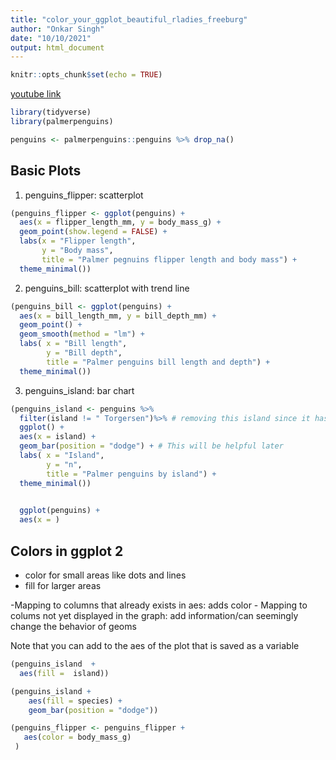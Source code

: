 ```yaml
---
title: "color_your_ggplot_beautiful_rladies_freeburg"
author: "Onkar Singh"
date: "10/10/2021"
output: html_document
---
```


```r
knitr::opts_chunk$set(echo = TRUE)
```

[youtube link](https://www.youtube.com/watch?v=A4fP31h4roU&t=4189s)


```r
library(tidyverse)
library(palmerpenguins)
```


```r
penguins <- palmerpenguins::penguins %>% drop_na()
```

## Basic Plots
1. penguins_flipper: scatterplot
```r
(penguins_flipper <- ggplot(penguins) + 
  aes(x = flipper_length_mm, y = body_mass_g) +
  geom_point(show.legend = FALSE) + 
  labs(x = "Flipper length", 
       y = "Body mass", 
       title = "Palmer pegnuins flipper length and body mass") +
  theme_minimal())
```

2. penguins_bill: scatterplot with trend line

```r
(penguins_bill <- ggplot(penguins) + 
  aes(x = bill_length_mm, y = bill_depth_mm) + 
  geom_point() + 
  geom_smooth(method = "lm") + 
  labs( x = "Bill length", 
        y = "Bill depth", 
        title = "Palmer penguins bill length and depth") + 
  theme_minimal())
```

3. penguins_island: bar chart

```r

(penguins_island <- penguins %>% 
  filter(island != " Torgersen")%>% # removing this island since it has only one species
  ggplot() + 
  aes(x = island) + 
  geom_bar(position = "dodge") + # This will be helpful later
  labs( x = "Island", 
        y = "n", 
        title = "Palmer penguins by island") + 
  theme_minimal())

  
  ggplot(penguins) +
  aes(x = )
```


## Colors in ggplot 2

- color for small areas like dots and lines
- fill for larger areas

-Mapping to columns that already exists in aes: adds color
- Mapping to colums not yet displayed in the graph: add information/can seemingly change the behavior of geoms

Note that you can add to the aes of the plot that is saved  as a variable

```r
(penguins_island  + 
  aes(fill =  island))

(penguins_island + 
    aes(fill = species) + 
    geom_bar(position = "dodge"))
```


```r
(penguins_flipper <- penguins_flipper + 
   aes(color = body_mass_g)
 )
```

